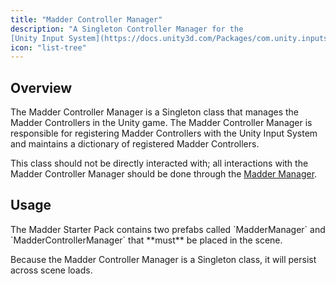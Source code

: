 ```yaml
---
title: "Madder Controller Manager"
description: "A Singleton Controller Manager for the 
[Unity Input System](https://docs.unity3d.com/Packages/com.unity.inputsystem@1.0/manual/index.html)"
icon: "list-tree"
---
```


## Overview

The Madder Controller Manager is a Singleton class that manages the Madder Controllers in the Unity game. The Madder
Controller Manager is responsible for registering Madder Controllers with the Unity Input System and maintains a
dictionary of registered Madder Controllers.

This class should not be directly interacted with; all interactions with the Madder Controller Manager should be done
through the [Madder Manager](madder-manager).

## Usage

<Info>
  The Madder Starter Pack contains two prefabs called `MadderManager` and
  `MadderControllerManager` that **must** be placed in the scene.
</Info>

Because the Madder Controller Manager is a Singleton class, it will persist across scene loads.

